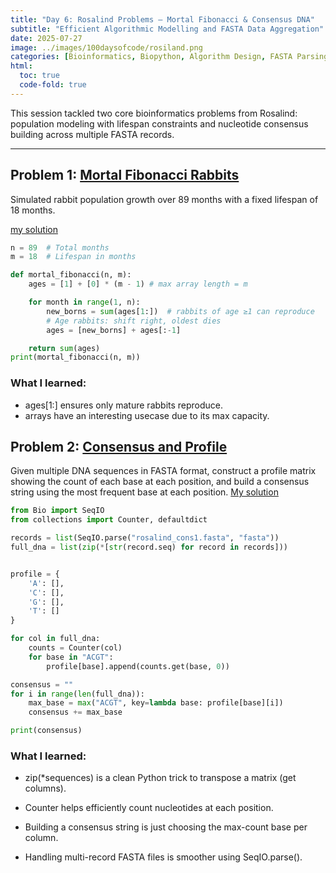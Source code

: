```yaml
---
title: "Day 6: Rosalind Problems – Mortal Fibonacci & Consensus DNA"
subtitle: "Efficient Algorithmic Modelling and FASTA Data Aggregation"
date: 2025-07-27
image: ../images/100daysofcode/rosiland.png
categories: [Bioinformatics, Biopython, Algorithm Design, FASTA Parsing]
html:
  toc: true
  code-fold: true
---
```


This session tackled two core bioinformatics problems from Rosalind: population modeling with lifespan constraints and nucleotide consensus building across multiple FASTA records.

---

## Problem 1: [Mortal Fibonacci Rabbits](https://rosalind.info/problems/fibd/)

Simulated rabbit population growth over 89 months with a fixed lifespan of 18 months.

[my solution](https://github.com/ZackBioData/100days-of-coding/blob/main/Day%206%20-%202%20rosiland%20problems/Consensus%20and%20Profile.py)

```python
n = 89  # Total months
m = 18  # Lifespan in months

def mortal_fibonacci(n, m):
    ages = [1] + [0] * (m - 1) # max array length = m

    for month in range(1, n):
        new_borns = sum(ages[1:])  # rabbits of age ≥1 can reproduce
        # Age rabbits: shift right, oldest dies
        ages = [new_borns] + ages[:-1]

    return sum(ages)
print(mortal_fibonacci(n, m))
```
### What I learned: 
- ages[1:] ensures only mature rabbits reproduce.
- arrays have an interesting usecase due to its max capacity. 


## Problem 2: [Consensus and Profile](https://rosalind.info/problems/cons/)

Given multiple DNA sequences in FASTA format, construct a profile matrix showing the count of each base at each position, and build a consensus string using the most frequent base at each position.
[My solution](https://github.com/ZackBioData/100days-of-coding/blob/main/Day%206%20-%202%20rosiland%20problems/Mortall%20Fibonacci%20Rabbits.py)

```python
from Bio import SeqIO
from collections import Counter, defaultdict

records = list(SeqIO.parse("rosalind_cons1.fasta", "fasta"))
full_dna = list(zip(*[str(record.seq) for record in records]))


profile = {
    'A': [],
    'C': [],
    'G': [],
    'T': []
}

for col in full_dna:
    counts = Counter(col)
    for base in "ACGT":
        profile[base].append(counts.get(base, 0))

consensus = ""
for i in range(len(full_dna)):
    max_base = max("ACGT", key=lambda base: profile[base][i])
    consensus += max_base

print(consensus)
```

### What I learned: 
- zip(*sequences) is a clean Python trick to transpose a matrix (get columns).

- Counter helps efficiently count nucleotides at each position.

- Building a consensus string is just choosing the max-count base per column.

- Handling multi-record FASTA files is smoother using SeqIO.parse().